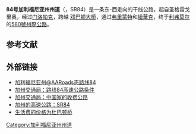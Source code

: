 '''84号加利福尼亚州州道'''（{{lang-en|California State Route 84}}，SR84）是一条东-西走向的干线公路，起自圣格雷戈里奥，经过[[门洛帕克_(加利福尼亚州)|门洛帕克]]，跨越 [[邓巴顿大桥_(加利福尼亚州)|邓巴顿大桥]]，通过[[費利蒙_(加利福尼亞州)|弗里蒙特]]和[[紐華克_(加利福尼亞州)|紐華克]]，终于[[利佛摩_(加利福尼亞州)|利弗莫尔]]的[[580號州際公路_(加利福尼亞州)|580號州際公路]]。

== 参考文献 ==
{{reflist|30em}}

== 外部链接 ==
{{Attached KML|display=inline,title}}
* [http://www.aaroads.com/california/ca-084.html 加利福尼亚州@AARoads态路线84]{{Wayback|url=http://www.aaroads.com/california/ca-084.html |date=20160323145103 }}
* [http://www.dot.ca.gov/hq/roadinfo/sr84 加州交通局：路线84高速公路条件]{{Wayback|url=http://www.dot.ca.gov/hq/roadinfo/sr84 |date=20170604175340 }}
* [http://www.dot.ca.gov/hq/paffairs/about/toll/midstate.htm 加州交通局：中国家的收费公路]{{Wayback|url=http://www.dot.ca.gov/hq/paffairs/about/toll/midstate.htm |date=20170306044004 }}
* [http://www.cahighways.org/081-088.html#084 加州的高速公路：SR84]{{Wayback|url=http://www.cahighways.org/081-088.html#084 |date=20170421011820 }}
* [http://www.batolls.info/bridges/dumbarton_bridge.html 生活费的价格为杜巴顿桥]{{Wayback|url=http://www.batolls.info/bridges/dumbarton_bridge.html |date=20161016000941 }}

{{California-stub}}
{{旧金山湾区高速公路}}
[[Category:加利福尼亚州州道|Category:加利福尼亚州州道]]